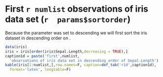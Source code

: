 # First `r numlist` observations of iris data set (`r  params$sortorder`)
Because the \mytextit{sortorder} parameter was set to descending we will first sort the iris dataset in descending order on \mytextit{Sepal.Length}.

```r
data(iris)
iris = iris[order(iris$Sepal.Length,decreasing = TRUE),]
caption1d = paste('first',numlist, 
  'observations of iris data set in descending order of Sepal.Length')
kable(iris[1:numlist,],row.names=F, caption=def_tab('r1d',caption1d),
  format='latex', longtable=F)
```
